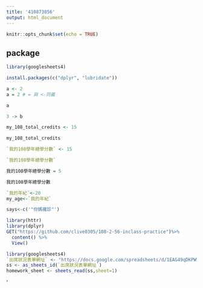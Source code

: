 ```yaml
---
title: '410873056'
output: html_document
---
```


```r
knitr::opts_chunk$set(echo = TRUE)
```

## package
```r
library(googlesheets4)
```
```r
install.packages(c("dplyr", "lubridate"))

```
```r
a <- 2
a = 2 # = 與 <-同義 
```
```r
a
```
```r
3 -> b
```
```r
my_108_total_credits <- 15
```
```r
my_108_total_credits
```
```r
`我的108學年總學分數` <- 15
```
```r
`我的108學年總學分數`
```
```r
我的108學年總學分數 = 5
```
```r
我的108學年總學分數 
```
```r
`我的年紀`<-20
my_age<-`我的年紀`
```
```r
says<-c('"你媽確診"')
```
```r
library(httr)
library(dplyr)
GET("https://github.com/clive0305/108-2-56-inclass-practice")%>%
  content() %>%
  View() 
```
```r
library(googlesheets4)
`出席狀況表單網址` <- "https://docs.google.com/spreadsheets/d/1EAG49qDKPWWi0ebkVr29TLrvVnoBPfkvxYY-J3xLAHY/edit?usp=drive_open&ouid=102488507875366675447 "# 缺乏定義值
ss <- as_sheets_id(`出席狀況表單網址`)
homework_sheet <- sheets_read(ss,sheet=1)
```
'

